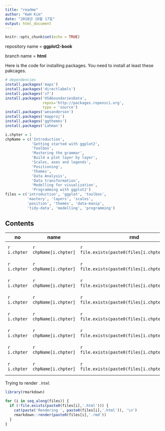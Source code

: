 ```yaml
---
title: "readme"
author: "KwH Kim"
date: "2018년 10월 17일"
output: html_document
---
```


```r
knitr::opts_chunk$set(echo = TRUE)
```

repository name = **ggplot2-book**

branch name = **html**

Here is the code for installing packages. You need to install at least these pakcages.
```r
# dependencies
install.packages('maps')
install.packages('directlabels')
install.packages('sf')
install.packages('USAboundariesData', 
                 repos='http://packages.ropensci.org', 
                 type = 'source')
install.packages('wesanderson')
install.packages('mapproj')
install.packages('ggthemes')
install.packages('Lahman')
```

```r
i.chpter = 1
chpName = c('Introduction', 
            'Getting started with ggplot2',
            'Toolbox',
            'Mastering the grammar',
            'Build a plot layer by layer',
            'Scales, axes and legends',
            'Positioning',
            'Themes',
            'Data Analysis',
            'Data transformation',
            'Modelling for visualization',
            'Programming with ggplot2')
files = c('introduction', 'ggplot', 'toolbox', 
          'mastery', 'layers', 'scales', 
          'position', 'themes', 'data-manip', 
          'tidy-data', 'modelling', 'programming')
```


## Contents
|no   |name   |rmd   |html |
|---|---|---|---|
|`r i.chpter`  |`r chpName[i.chpter]`   |`r file.exists(paste0(files[i.chpter],'.rmd'))`   |`r file.exists(paste0(files[i.chpter],'.html'))` `r i.chpter = i.chpter+1`|
|`r i.chpter`  |`r chpName[i.chpter]`   |`r file.exists(paste0(files[i.chpter],'.rmd'))`   |`r file.exists(paste0(files[i.chpter],'.html'))` `r i.chpter = i.chpter+1`| 
|`r i.chpter`  |`r chpName[i.chpter]`   |`r file.exists(paste0(files[i.chpter],'.rmd'))`   |`r file.exists(paste0(files[i.chpter],'.html'))` `r i.chpter = i.chpter+1`| 
|`r i.chpter`  |`r chpName[i.chpter]`   |`r file.exists(paste0(files[i.chpter],'.rmd'))`   |`r file.exists(paste0(files[i.chpter],'.html'))` `r i.chpter = i.chpter+1`| 
|`r i.chpter`  |`r chpName[i.chpter]`   |`r file.exists(paste0(files[i.chpter],'.rmd'))`   |`r file.exists(paste0(files[i.chpter],'.html'))` `r i.chpter = i.chpter+1`| 
|`r i.chpter`  |`r chpName[i.chpter]`   |`r file.exists(paste0(files[i.chpter],'.rmd'))`   |`r file.exists(paste0(files[i.chpter],'.html'))` `r i.chpter = i.chpter+1`| 
|`r i.chpter`  |`r chpName[i.chpter]`   |`r file.exists(paste0(files[i.chpter],'.rmd'))`   |`r file.exists(paste0(files[i.chpter],'.html'))` `r i.chpter = i.chpter+1`| 
|`r i.chpter`  |`r chpName[i.chpter]`   |`r file.exists(paste0(files[i.chpter],'.rmd'))`   |`r file.exists(paste0(files[i.chpter],'.html'))` `r i.chpter = i.chpter+1`| 

Trying to render `.html`

```r
library(rmarkdown)

for (i in seq_along(files)) {
  if (!file.exists(paste0(files[i],'.html'))) {
    cat(paste('Rendering ', paste0(files[i],'.html')), '\n')
    rmarkdown::render(paste0(files[i],'.rmd'))
  }
}
```





